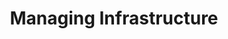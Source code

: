 ---
title: Managing Infrastructure
description: This page is a work-in-progress.
sidebar:
    order: 5
    badge: "TODO"
---